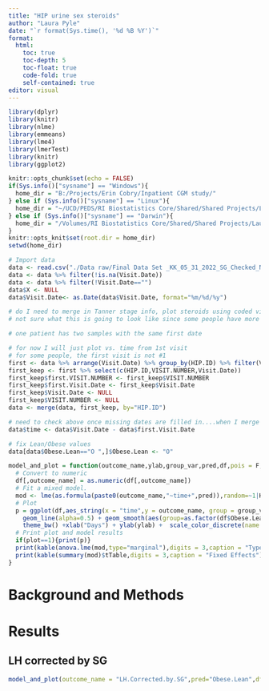 ```yaml
---
title: "HIP urine sex steroids"
author: "Laura Pyle"
date: "`r format(Sys.time(), '%d %B %Y')`"
format:
  html:
    toc: true
    toc-depth: 5
    toc-float: true
    code-fold: true
    self-contained: true
editor: visual
---
```


```r
library(dplyr)
library(knitr)
library(nlme)
library(emmeans)
library(lme4)
library(lmerTest)
library(knitr)
library(ggplot2)

knitr::opts_chunk$set(echo = FALSE)
if(Sys.info()["sysname"] == "Windows"){
  home_dir = "B:/Projects/Erin Cobry/Inpatient CGM study/"
} else if (Sys.info()["sysname"] == "Linux"){
  home_dir = "~/UCD/PEDS/RI Biostatistics Core/Shared/Shared Projects/Laura/Peds Endo/Petter Bjornstad/TODAY subaward/"
} else if (Sys.info()["sysname"] == "Darwin"){
  home_dir = "/Volumes/RI Biostatistics Core/Shared/Shared Projects/Laura/Peds Endo/Megan Kelsey/Kelsey HIP/"
}
knitr::opts_knit$set(root.dir = home_dir)
setwd(home_dir)
```

```r
# Import data
data <- read.csv("./Data raw/Final Data Set _KK_05_31_2022_SG_Checked_NS_AB.csv")
data <- data %>% filter(!is.na(Visit.Date))
data <- data %>% filter(!Visit.Date=="")
data$X <- NULL
data$Visit.Date<- as.Date(data$Visit.Date, format="%m/%d/%y")

# do I need to merge in Tanner stage info, plot steroids using coded visits like 2a, 2b for the first and second visits during TS 2
# not sure what this is going to look like since some people have more visits than others

# one patient has two samples with the same first date

# for now I will just plot vs. time from 1st visit
# for some people, the first visit is not #1
first <- data %>% arrange(Visit.Date) %>% group_by(HIP.ID) %>% filter(Visit.Date == min(Visit.Date))
first_keep <- first %>% select(c(HIP.ID,VISIT.NUMBER,Visit.Date))
first_keep$first.VISIT.NUMBER <- first_keep$VISIT.NUMBER
first_keep$first.Visit.Date <- first_keep$Visit.Date
first_keep$Visit.Date <- NULL
first_keep$VISIT.NUMBER <- NULL
data <- merge(data, first_keep, by="HIP.ID")

# need to check above once missing dates are filled in....when I merge first_keep back to data, there are IDs data that are not in first_keep, because of missing visit dates
data$time <- data$Visit.Date - data$first.Visit.Date

# fix Lean/Obese values
data[data$Obese.Lean=="O ",]$Obese.Lean <- "O"

```

```r

model_and_plot = function(outcome_name,ylab,group_var,pred,df,pois = F,plot){
  # Convert to numeric
  df[,outcome_name] = as.numeric(df[,outcome_name])
  # Fit a mixed model. 
  mod <- lme(as.formula(paste0(outcome_name,"~time+",pred)),random=~1|HIP.ID,df,na.action=na.omit)
  # Plot
  p = ggplot(df,aes_string(x = "time",y = outcome_name, group = group_var, color=as.factor(df$Obese.Lean))) +
    geom_line(alpha=0.5) + geom_smooth(aes(group=as.factor(df$Obese.Lean))) +
    theme_bw() +xlab("Days") + ylab(ylab) +  scale_color_discrete(name ="Obese/Lean", labels=c("NA","Lean","Obese")) 
  # Print plot and model results
  if(plot==1){print(p)}
  print(kable(anova.lme(mod,type="marginal"),digits = 3,caption = "Type III ANOVA"))
  print(kable(summary(mod)$tTable,digits = 3,caption = "Fixed Effects"))
}
```

# Background and Methods

# Results

## LH corrected by SG

```r
model_and_plot(outcome_name = "LH.Corrected.by.SG",pred="Obese.Lean",df=data,group_var = "HIP.ID",ylab="LH.Corrected.by.SG",plot="1")
```

# 
